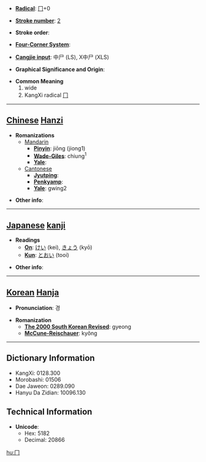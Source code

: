 * '''[[Wiktionary:Chinese radical index| Radical]]''': [[Wiktionary:Chinese radical index 冂|冂]]+0

* '''[[Wiktionary:Chinese total strokes index|Stroke number]]''': [[Wiktionary:Chinese total strokes index 2|2]]

* '''Stroke order''': 

* '''[[Wiktionary:Chinese four corner index|Four-Corner System]]''': 

* '''[[Wiktionary:Chinese Cangjie index|Cangjie input]]''': 中尸 (LS), X中尸 (XLS)

* '''Graphical Significance and Origin''': 

* '''Common Meaning'''
*# wide
*# KangXi radical [[Wiktionary:Chinese radical index 冂|冂]]


----

== [[Chinese]] [[Hanzi]] ==

* '''Romanizations'''
** [[Mandarin]]
*** '''[[Pinyin]]''': jiōng (jiong1)
*** '''[[Wade-Giles]]''': chiung<sup>1</sup>
*** '''[[Yale]]''': 
**[[Cantonese]]
***'''[[Jyutping]]''':
***'''[[Penkyamp]]''': 
***'''[[Yale]]''': gwing2

* '''Other info''': 

----

== [[Japanese]] [[kanji]] ==

* '''Readings'''
** '''[[On]]''': [[けい]] (kei), [[きょう]] (kyō)
** '''[[Kun]]''': [[とおい]] (tooi)

* '''Other info''':  

----

== [[Korean]] [[Hanja]] ==

* '''Pronunciation''': 경

* '''Romanization'''
** '''[[The 2000 South Korean Revised Romanization|The 2000 South Korean Revised]]''': gyeong
** '''[[McCune-Reischauer]]''': kyŏng

----

== Dictionary Information ==

* KangXi: 0128.300
* Morobashi: 01506
* Dae Jaweon: 0289.090
* Hanyu Da Zidian: 10096.130

== Technical Information ==

* '''Unicode''':
** Hex: 5182
** Decimal: 20866

[[hu:冂]]